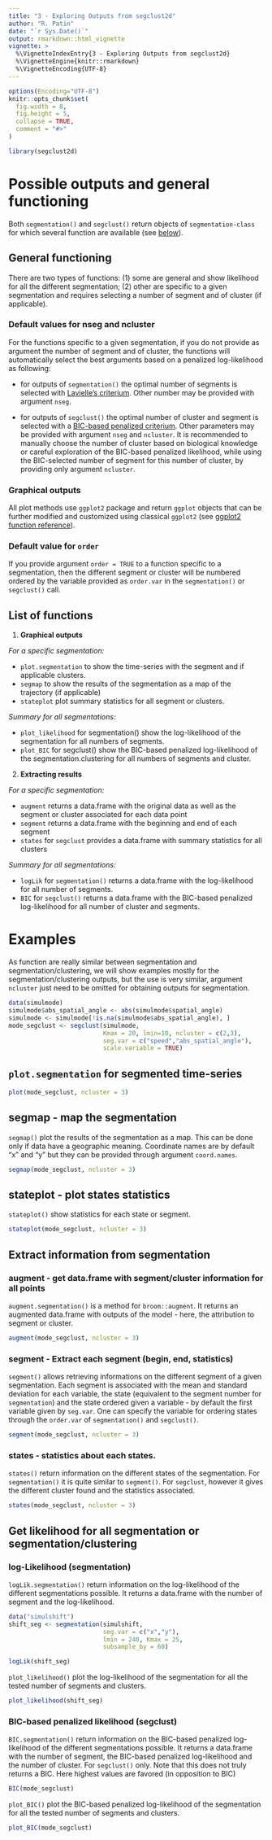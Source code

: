 ```yaml
---
title: "3 - Exploring Outputs from segclust2d"
author: "R. Patin"
date: "`r Sys.Date()`"
output: rmarkdown::html_vignette
vignette: >
  %\VignetteIndexEntry{3 - Exploring Outputs from segclust2d}
  %\VignetteEngine{knitr::rmarkdown}
  %\VignetteEncoding{UTF-8}
---
```



```r
options(Encoding="UTF-8")
knitr::opts_chunk$set(
  fig.width = 8,
  fig.height = 5,
  collapse = TRUE,
  comment = "#>"
)
```

```r
library(segclust2d)
```

# Possible outputs and general functioning

Both `segmentation()` and `segclust()` return objects of `segmentation-class`
for which several function are available (see [below](#list-of-functions)).

## General functioning

There are two types of functions: (1) some are general and show likelihood for
all the different segmentation; (2) other are specific to a given segmentation
and requires selecting a number of segment and of cluster (if applicable).

### Default values for nseg and ncluster

For the functions specific to a given segmentation, if you do not provide as
argument the number of segment and of cluster, the functions will automatically
select the best arguments based on a penalized log-likelihood as following:

- for outputs of `segmentation()` the optimal number of segments is selected with
[Lavielle's criterium](https://rpatin.github.io/segclust2d/articles/v02_run_segclust2d.html#selecting-the-number-of-segments-1). 
Other number may be provided with argument `nseg`.

- for outputs of `segclust()` the optimal number of cluster and segment is selected with a 
[BIC-based penalized criterium](https://rpatin.github.io/segclust2d/articles/v02_run_segclust2d.html#selecting-the-number-of-segments-2). 
Other parameters may be provided with argument `nseg` and `ncluster`. It is
recommended to manually choose the number of cluster based on biological
knowledge or careful exploration of the BIC-based penalized likelihood, while
using the BIC-selected number of segment for this number of cluster, by
providing only argument `ncluster`.

### Graphical outputs

All plot methods use `ggplot2` package and return `ggplot` objects that can be
further modified and customized using classical `ggplot2`
(see [ggplot2 function reference](https://ggplot2.tidyverse.org/reference/)).

### Default value for `order`

If you provide argument `order = TRUE` to a function specific to a segmentation,
then the different segment or cluster will be numbered ordered by the variable
provided as `order.var` in the `segmentation()` or `segclust()` call.

## List of functions

1. **Graphical outputs**

*For a specific segmentation:*

- `plot.segmentation` to show the time-series with the segment and if applicable clusters.
- `segmap` to show the results of the segmentation as a map of the trajectory (if applicable)
- `stateplot` plot summary statistics for all segment or clusters.

*Summary for all segmentations:*

- `plot_likelihood` for segmentation() show the log-likelihood of the
segmentation for all numbers of segments. 
- `plot_BIC` for segclust() show the
BIC-based penalized log-likelihood of the segmentation.clustering for all
numbers of segments and cluster.


2. **Extracting results**

*For a specific segmentation:*

- `augment` returns a data.frame with the original data as well as the segment
or cluster associated for each data point
- `segment` returns a data.frame with the beginning and end of each segment
- `states` for `segclust` provides a data.frame with summary statistics for all clusters

*Summary for all segmentations:*

- `logLik` for `segmentation()` returns a data.frame with the  log-likelihood
for all number of segments.
- `BIC` for `segclust()` returns a data.frame with the BIC-based penalized
log-likelihood for all number of cluster and segments.

# Examples

As function are really similar between segmentation and segmentation/clustering,
we will show examples mostly for the segmentation/clustering outputs, but the
use is very similar, argument `ncluster` just need to be omitted for obtaining
outputs for segmentation.

```r
data(simulmode)
simulmode$abs_spatial_angle <- abs(simulmode$spatial_angle)
simulmode <- simulmode[!is.na(simulmode$abs_spatial_angle), ]
mode_segclust <- segclust(simulmode,
                          Kmax = 20, lmin=10, ncluster = c(2,3),
                          seg.var = c("speed","abs_spatial_angle"),
                          scale.variable = TRUE)
```


## `plot.segmentation` for segmented time-series

```r
plot(mode_segclust, ncluster = 3)
```

## segmap - map the segmentation

`segmap()` plot the results of the segmentation as a map. This can be done only
if data have a geographic meaning. Coordinate names are by default "x" and "y"
but they can be provided through argument `coord.names`.

```r
segmap(mode_segclust, ncluster = 3)
```

## stateplot - plot states statistics

`stateplot()` show statistics for each state or segment.
```r
stateplot(mode_segclust, ncluster = 3)
```

## Extract information from segmentation

### augment - get data.frame with segment/cluster information for all points

`augment.segmentation()` is a method for `broom::augment`. It returns an
augmented data.frame with outputs of the model - here, the attribution to
segment or cluster.

```r
augment(mode_segclust, ncluster = 3)
```

### segment - Extract each segment (begin, end, statistics)

`segment()` allows retrieving informations on the different segment of a given
segmentation. Each segment is associated with the mean and standard deviation
for each variable, the state (equivalent to the segment number for
`segmentation`) and the state ordered given a variable - by default the first
variable given by `seg.var`. One can specify the variable for ordering states
through the `order.var` of `segmentation()` and `segclust()`.

```r
segment(mode_segclust, ncluster = 3)
```

### states - statistics about each states.

`states()` return information on the different states of the segmentation. For
`segmentation()` it is quite similar to `segment()`. For `segclust`, however it
gives the different cluster found and the statistics associated.

```r
states(mode_segclust, ncluster = 3)
```

## Get likelihood for all segmentation or segmentation/clustering

### log-Likelihood (segmentation)

`logLik.segmentation()` return information on the log-likelihood of the
different segmentations possible. It returns a data.frame with the number of
segment and the log-likelihood.

```r
data("simulshift")
shift_seg <- segmentation(simulshift,
                          seg.var = c("x","y"),
                          lmin = 240, Kmax = 25,
                          subsample_by = 60)
```


```r
logLik(shift_seg)

```

`plot_likelihood()` plot the log-likelihood of the segmentation for all the tested number of segments and clusters.

```r
plot_likelihood(shift_seg)
```

### BIC-based penalized likelihood (segclust)

`BIC.segmentation()` return information on the BIC-based penalized
log-likelihood of the different segmentations possible. It returns a data.frame
with the number of segment, the BIC-based penalized log-likelihood and the
number of cluster. For `segclust()` only. Note that this does not truly returns
a BIC. Here highest values are favored (in opposition to BIC)

```r
BIC(mode_segclust)
```

`plot_BIC()` plot the BIC-based penalized log-likelihood of the segmentation for
all the tested number of segments and clusters.

```r
plot_BIC(mode_segclust)
```


